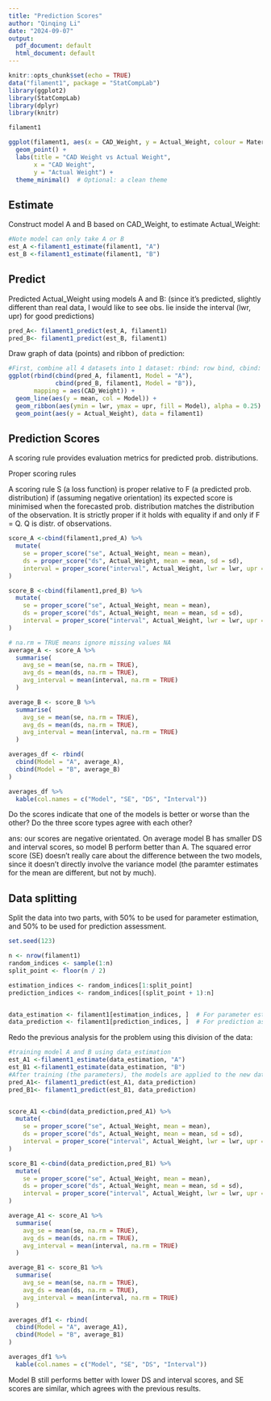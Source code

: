 ```yaml
---
title: "Prediction Scores"
author: "Qinqing Li"
date: "2024-09-07"
output:
  pdf_document: default
  html_document: default
---
```


```r
knitr::opts_chunk$set(echo = TRUE)
data("filament1", package = "StatCompLab")
library(ggplot2)
library(StatCompLab)
library(dplyr)
library(knitr)
```

```r
filament1
```

```r
ggplot(filament1, aes(x = CAD_Weight, y = Actual_Weight, colour = Material)) +
  geom_point() + 
  labs(title = "CAD Weight vs Actual Weight", 
       x = "CAD Weight", 
       y = "Actual Weight") +
  theme_minimal()  # Optional: a clean theme

```


## Estimate
Construct model A and B based on CAD_Weight, to estimate Actual_Weight:
```r
#Note model can only take A or B
est_A <-filament1_estimate(filament1, "A")
est_B <-filament1_estimate(filament1, "B")
```

## Predict
Predicted Actual_Weight using models A and B: (since it's predicted, slightly different than real data, I would like to see obs. lie inside the interval (lwr, upr) for good predictions)
```r
pred_A<- filament1_predict(est_A, filament1)
pred_B<- filament1_predict(est_B, filament1)
```

Draw graph of data (points) and ribbon of prediction:
```r
#First, combine all 4 datasets into 1 dataset: rbind: row bind, cbind: col bindl.
ggplot(rbind(cbind(pred_A, filament1, Model = "A"),
             cbind(pred_B, filament1, Model = "B")),
       mapping = aes(CAD_Weight)) +
  geom_line(aes(y = mean, col = Model)) +
  geom_ribbon(aes(ymin = lwr, ymax = upr, fill = Model), alpha = 0.25) +
  geom_point(aes(y = Actual_Weight), data = filament1)
```

## Prediction Scores

A scoring rule provides evaluation metrics for predicted prob. distributions. 

Proper scoring rules

A scoring rule S (a loss function) is proper relative to F (a predicted prob. distribution) if (assuming negative orientation) its expected score is minimised when the forecasted prob. distribution matches the distribution of the observation. It is strictly proper if it holds with equality if and only if F = Q. Q is distr. of observations.

```r
score_A <-cbind(filament1,pred_A) %>%
  mutate(
    se = proper_score("se", Actual_Weight, mean = mean),
    ds = proper_score("ds", Actual_Weight, mean = mean, sd = sd),
    interval = proper_score("interval", Actual_Weight, lwr = lwr, upr = upr, alpha = 0.1)
)

score_B <-cbind(filament1,pred_B) %>%
  mutate(
    se = proper_score("se", Actual_Weight, mean = mean),
    ds = proper_score("ds", Actual_Weight, mean = mean, sd = sd),
    interval = proper_score("interval", Actual_Weight, lwr = lwr, upr = upr, alpha = 0.1)
)
```



```r
# na.rm = TRUE means ignore missing values NA
average_A <- score_A %>%
  summarise(
    avg_se = mean(se, na.rm = TRUE),
    avg_ds = mean(ds, na.rm = TRUE),
    avg_interval = mean(interval, na.rm = TRUE)
  )

average_B <- score_B %>%
  summarise(
    avg_se = mean(se, na.rm = TRUE),
    avg_ds = mean(ds, na.rm = TRUE),
    avg_interval = mean(interval, na.rm = TRUE)
  )

averages_df <- rbind(
  cbind(Model = "A", average_A),
  cbind(Model = "B", average_B)
)

averages_df %>%
  kable(col.names = c("Model", "SE", "DS", "Interval"))
```

Do the scores indicate that one of the models is better or worse than the other? Do the three score types agree with each other?

ans: our scores are negative orientated. On average model B has smaller DS and interval scores, so model B perform better than A. The squared error score (SE) doesn’t really care about the difference between the two models, since it doesn’t directly involve the variance model (the paramter estimates for the mean are different, but not by much). 

## Data splitting

Split the data into two parts, with 50% to be used for parameter estimation, and 50% to be used for prediction assessment.
```r
set.seed(123)

n <- nrow(filament1)
random_indices <- sample(1:n)
split_point <- floor(n / 2)

estimation_indices <- random_indices[1:split_point]
prediction_indices <- random_indices[(split_point + 1):n]


data_estimation <- filament1[estimation_indices, ]  # For parameter estimation (50%)
data_prediction <- filament1[prediction_indices, ]  # For prediction assessment (50%)
```


Redo the previous analysis for the problem using this division of the data:

```r
#training model A and B using data_estimation
est_A1 <-filament1_estimate(data_estimation, "A")
est_B1 <-filament1_estimate(data_estimation, "B")
#After training (the parameters), the models are applied to the new dataset filament1_pred. This function is responsible for generating predictions for the unseen data
pred_A1<- filament1_predict(est_A1, data_prediction)
pred_B1<- filament1_predict(est_B1, data_prediction)


score_A1 <-cbind(data_prediction,pred_A1) %>%
  mutate(
    se = proper_score("se", Actual_Weight, mean = mean),
    ds = proper_score("ds", Actual_Weight, mean = mean, sd = sd),
    interval = proper_score("interval", Actual_Weight, lwr = lwr, upr = upr, alpha = 0.1)
)

score_B1 <-cbind(data_prediction,pred_B1) %>%
  mutate(
    se = proper_score("se", Actual_Weight, mean = mean),
    ds = proper_score("ds", Actual_Weight, mean = mean, sd = sd),
    interval = proper_score("interval", Actual_Weight, lwr = lwr, upr = upr, alpha = 0.1)
)

average_A1 <- score_A1 %>%
  summarise(
    avg_se = mean(se, na.rm = TRUE),
    avg_ds = mean(ds, na.rm = TRUE),
    avg_interval = mean(interval, na.rm = TRUE)
  )

average_B1 <- score_B1 %>%
  summarise(
    avg_se = mean(se, na.rm = TRUE),
    avg_ds = mean(ds, na.rm = TRUE),
    avg_interval = mean(interval, na.rm = TRUE)
  )

averages_df1 <- rbind(
  cbind(Model = "A", average_A1),
  cbind(Model = "B", average_B1)
)

averages_df1 %>%
  kable(col.names = c("Model", "SE", "DS", "Interval"))
```
Model B still performs better with lower DS and interval scores, and SE scores are similar, which agrees with the previous results.